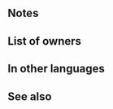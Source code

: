 {{Weapon Infobox
|tagid=SID_炎虎の爪牙
|intID=3247
|exclusive=1
|weaponType=Beast
|canUseMove=Infantry
|cost=400
|might=14
|range=1
|effect=Grants Def+3. At start of combat, if unit's HP ≥ 25%, grants Atk/Def+6 to unit during combat, inflicts penalty on foe's Atk/Def during combat = 20% of unit's Def at start of combat, and foe cannot make a follow-up attack. At start of turn, if unit is adjacent to only beast or dragon allies or if unit is not adjacent to any ally, unit transforms (otherwise, unit reverts). If unit transforms, grants Atk+2, deals +7 damage when Special triggers, and neutralizes effects that grant "Special cooldown charge +X" to foe or inflict "Special cooldown charge -X" on unit.
|statModifiers=0,14,0,3,0
|required=Adult (Infantry)
|properties=
}}
==Notes==
{{Temporary buffs}}
{{Temporary debuffs}}
{{At start of combat}}
{{Prevent follow-up}}
{{Beast (Infantry)}}
==List of owners==
{{Skill Hero List}}
==In other languages==
{{OtherLanguages
|japanese=炎虎の爪牙
|german=Feuriger Zahn
|spanishEU=Colmillo ardiente
|spanishLA=Colmillo ardiente
|french=Croc ardent
|italian=Zanna focosa
|chineseTW=炎虎的爪牙
|portuguese=Presa ardente
}}
==See also==
{{See also skills|cond=Description LIKE '%inflicts penalty on foe_s Atk/%=%of unit_s%at start of combat%' OR Description LIKE '%if unit_s HP%grants Atk/Def+%during combat%foe cannot make a follow-up%'}}
{{Weapons Navbox}}